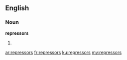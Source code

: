 ==English==

===Noun===
'''repressors'''

# {{plural of|repressor}}

[[ar:repressors]]
[[fr:repressors]]
[[ku:repressors]]
[[my:repressors]]